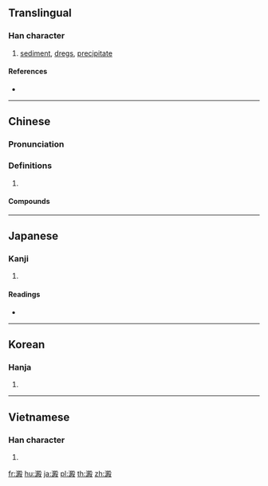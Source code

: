 {{also|淀}}
==Translingual==

===Han character===
{{Han char|rn=85|rad=水|as=13|sn=16|four=37147|canj=ESCE}}

# [[sediment]], [[dregs]], [[precipitate]]

====References====
* {{Han ref|kx=0653.260|dkj=18410|dj=1063.190|hdz=31764.160|uh=6FB1|ud=28593|bh=BEFD|bd=48893}}

----

==Chinese==
{{zh-forms|s=淀}}

===Pronunciation===
{{zh-pron
|m=diàn
|c=din6
|mc=y
|oc=y
|cat=
}}

===Definitions===
{{zh-hanzi}}

# {{rfdef|zh}}

====Compounds====
{{zh-der|沉澱|澱粉|胰澱粉酶}}

----

==Japanese==

===Kanji===
{{ja-kanji|grade=uc|rs=水13}}

# {{defn|lang=ja|sort=水13}}

====Readings====
* {{ja-readings|goon=[[でん]] (den)|kanon=[[てん]] (ten)|kun=[[おり]] (ori), [[どろ]] (doro), [[よどむ]] (yodomu)}}

----

==Korean==

===Hanja===
{{ko-hanja|hangeul=전|eumhun=|rv=jeon|mr=chŏn|y=cen}}

# {{defn|lang=ko|sort=水13}}

----

==Vietnamese==

===Han character===
{{vi-hantu|[[điến]], [[điện]]|rs=水13}}

# {{defn|lang=vi|sort=水13}}

[[fr:澱]]
[[hu:澱]]
[[ja:澱]]
[[pl:澱]]
[[th:澱]]
[[zh:澱]]